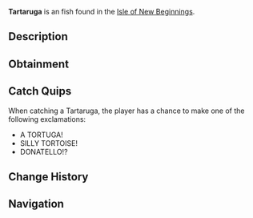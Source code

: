 {{FishInfobox
|image          = Tartaruga.png
|rarity         = Exotic
|sea            = Second Sea
|location       = [[Isle of New Beginnings]]
|sublocation    = 
|sources        = Fishing Rod
|radar_location = 
|prog_speed     = -80
|xp             = 60000
|weather        = Foggy
|time           = 
|season         = Winter
|bait           = Mist Worms
|base_weight    = 4000
|base_value     = 10000
|weight_range   = 3050
|base_chance    = 1
|base_resil     = 1
}}
'''Tartaruga''' is an {{Rarity|Exotic}} fish found in the [[Isle of New Beginnings]].

== Description ==
{{Description|A colossal sea turtle cloaked in shadow, its shell a fortress of ancient secrets.|Bestiary Entry}}

== Obtainment ==
{{Description|It looms where the cold mists shroud the deep.|Bestiary Hint}}
{{Fish Availability|
Isle of New Beginnings
|top_rods      = 
Great Rod of Oscar\32301.07\185191.61;
Astralhook Rod\30398.79\186040.79;
Free Spirit Rod\27478.18\191400.36;
Azure Of Lagoon\27370.73\186305.68;
Fang of the Eclipse\26562.11\188197.92;
Great Dreamer Rod\23216.69\149559.29;
Blazebringer Rod\21552.58\150213.19;
Verdant Shear Rod\19705.6\140802.37;
Trident Rod\15481.86\110622.48;
Seraphic Rod\14898.97\106457.55;
Ethereal Prism Rod\14453.34\99535.59;
Challenger's Rod\14141.88\104689.91;
No-Life Rod\13597.19\101124.12;
Rod Of The Forgotten Fang\12782.65\91727.67;
Rod Of The Exalted One\12140.21\85305.21;
Depthseeker Rod\11499.5\87019.01;
Rod Of The Depths\11343.85\82475.03;
Avalanche Rod\10719.46\80981.36;
Volcanic Rod\10688.18\80622.81;
Zeus Rod\10369.85\78221.61;
Steady Rod\10202.25\74962.08
|recommended   = Astralhook Rod
}}

== Catch Quips ==
When catching a Tartaruga, the player has a chance to make one of the following exclamations:
* A TORTUGA!
* SILLY TORTOISE!
* DONATELLO!?

== Change History ==
{{Change History|{{subst:Current Version}}}}

== Navigation ==
{{Fish Navbox|Isle of New Beginnings}}
